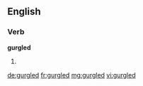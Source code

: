 ==English==

===Verb===
'''gurgled'''

# {{past of|gurgle}}

[[de:gurgled]]
[[fr:gurgled]]
[[mg:gurgled]]
[[vi:gurgled]]